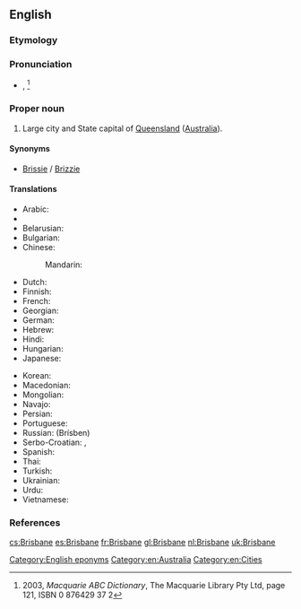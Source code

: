 ==English==
{{wikipedia}}
===Etymology===
{{rfe}}

===Pronunciation===
* {{IPA|/ˈbɹɪzbən/}}, {{X-SAMPA|/"br\Izb@n/}} <ref>2003, ''Macquarie ABC Dictionary'', The Macquarie Library Pty Ltd, page 121, ISBN 0 876429 37 2</ref>

===Proper noun===
{{en-proper noun}}

# Large city and State capital of [[Queensland]] ([[Australia]]).

====Synonyms====
* {{sense|Australian city}} [[Brissie]] / [[Brizzie]] {{qualifier|informal}}

====Translations====
{{trans-top|Capital of Queensland, Australia}}
* Arabic: {{t|ar|بريزبين|m|tr=briizbin}}
* {{trreq|hy}}
* Belarusian: {{t|be|Брысбен|m|tr=Brýsben|xs=Belarusian}}
* Bulgarian: {{t|bg|Бризбейн|m|tr=Brízbejn}}
* Chinese:
*: Mandarin: {{t-|cmn|布里斯班|tr=Bùlǐsībān|sc=Hani}}
* Dutch: {{t+|nl|Brisbane}}
* Finnish: {{t-|fi|Brisbane}}
* French: {{t-|fr|Brisbane|m}}
* Georgian: {{t|ka|ბრიზბენი|tr=brizbeni|sc=Geor|xs=Georgian}}
* German: {{t-|de|Brisbane|n}}
* Hebrew: {{t|he|בריזביין}}
* Hindi: {{t|hi|ब्रिस्बेन|tr=brisben|xs=Hindi}}
* Hungarian: {{t-|hu|Brisbane}}
* Japanese: {{t|ja|ブリスベン|tr=Burisuben}}
{{trans-mid}}
* Korean: {{t|ko|브리즈번|tr=Beurijeubeon|sc=Hang}}
* Macedonian: {{t|mk|Бризбејн|m|tr=Brízbejn}}
* Mongolian: {{t|mn|Брисбэн|tr=Brísben|sc=Cyrl|xs=Mongolian}}
* Navajo: {{tø|nv|Biisbané}}
* Persian: {{t|fa|بریزبن|xs=Persian}}
* Portuguese: {{t-|pt|Brisbane|m}}
* Russian: {{t+|ru|Брисбен|m}} (Brísben)
* Serbo-Croatian: {{t|sh|Бризбејн|m|sc=Cyrl|xs=Serbo-Croatian}}, {{t|sh|Brisbane|m|xs=Serbo-Croatian}}
* Spanish: {{t+|es|Brisbane|m}}
* Thai: {{t|th|บริสเบน}}
* Turkish: {{t|tr|Brisbane}}
* Ukrainian: {{t|uk|Брісбен|m|tr=Brísben|xs=Ukrainian}}
* Urdu: {{t|ur|برسبین|tr=brisben|xs=Urdu}}
* Vietnamese: {{t-|vi|Brisbane|xs=Vietnamese}}
{{trans-bottom}}

===References===
<references/>

[[Category:English eponyms]]
[[Category:en:Australia]]
[[Category:en:Cities]]

[[cs:Brisbane]]
[[es:Brisbane]]
[[fr:Brisbane]]
[[gl:Brisbane]]
[[nl:Brisbane]]
[[uk:Brisbane]]